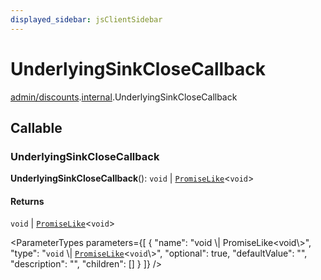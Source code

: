 ```yaml
---
displayed_sidebar: jsClientSidebar
---
```



# UnderlyingSinkCloseCallback

[admin/discounts](../../modules/admin_discounts.mdx).[internal](../../admin_discounts/modules/admin_discounts.internal.mdx).UnderlyingSinkCloseCallback

## Callable

### UnderlyingSinkCloseCallback

**UnderlyingSinkCloseCallback**(): `void` \| [`PromiseLike`](admin_discounts.internal.PromiseLike.mdx)<`void`\>

#### Returns

`void` \| [`PromiseLike`](admin_discounts.internal.PromiseLike.mdx)<`void`\>

<ParameterTypes parameters={[
  {
    "name": "void \\| PromiseLike<void\\>",
    "type": "`void` \\| [`PromiseLike`](admin_discounts.internal.PromiseLike.mdx)<`void`\\>",
    "optional": true,
    "defaultValue": "",
    "description": "",
    "children": []
  }
]} />
